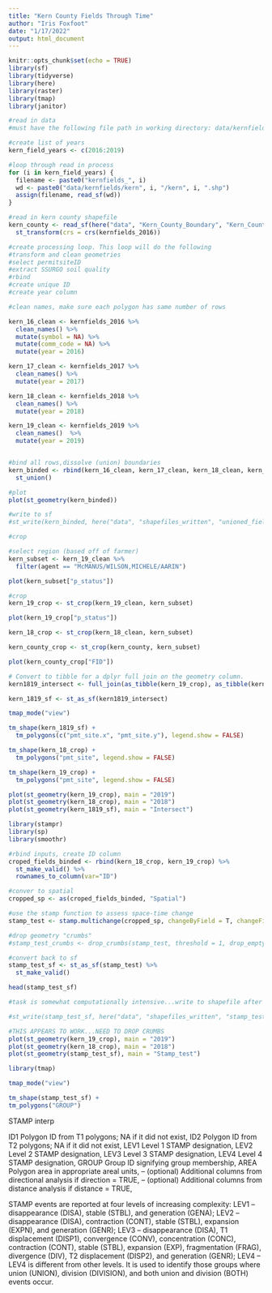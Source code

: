 ```yaml
---
title: "Kern County Fields Through Time"
author: "Iris Foxfoot"
date: "1/17/2022"
output: html_document
---
```


```r
knitr::opts_chunk$set(echo = TRUE)
library(sf)
library(tidyverse)
library(here)
library(raster)
library(tmap)
library(janitor)
```

```r
#read in data
#must have the following file path in working directory: data/kernfields/kernYEAR/kernYEAR.shp

#create list of years
kern_field_years <- c(2016:2019)

#loop through read in process
for (i in kern_field_years) {
  filename <- paste0("kernfields_", i)
  wd <- paste0("data/kernfields/kern", i, "/kern", i, ".shp")
  assign(filename, read_sf(wd))
}

#read in kern county shapefile
kern_county <- read_sf(here("data", "Kern_County_Boundary", "Kern_County_Boundary.shp")) %>% 
  st_transform(crs = crs(kernfields_2016))

#create processing loop. This loop will do the following
#transform and clean geometries
#select permitsiteID
#extract SSURGO soil quality
#rbind
#create unique ID
#create year column

```

```r
#clean names, make sure each polygon has same number of rows

kern_16_clean <- kernfields_2016 %>% 
  clean_names() %>% 
  mutate(symbol = NA) %>% 
  mutate(comm_code = NA) %>% 
  mutate(year = 2016)

kern_17_clean <- kernfields_2017 %>% 
  clean_names() %>% 
  mutate(year = 2017)

kern_18_clean <- kernfields_2018 %>% 
  clean_names() %>% 
  mutate(year = 2018)

kern_19_clean <- kernfields_2019 %>% 
  clean_names()  %>% 
  mutate(year = 2019)


#bind all rows,dissolve (union) boundaries
kern_binded <- rbind(kern_16_clean, kern_17_clean, kern_18_clean, kern_19_clean) %>% 
  st_union()

#plot
plot(st_geometry(kern_binded))

#write to sf
#st_write(kern_binded, here("data", "shapefiles_written", "unioned_fields_20162019"), driver = "ESRI Shapefile")

```

```r
#crop

#select region (based off of farmer)
kern_subset <- kern_19_clean %>% 
  filter(agent == "McMANUS/WILSON,MICHELE/AARIN")

plot(kern_subset["p_status"])

#crop
kern_19_crop <- st_crop(kern_19_clean, kern_subset)

plot(kern_19_crop["p_status"])

kern_18_crop <- st_crop(kern_18_clean, kern_subset)

kern_county_crop <- st_crop(kern_county, kern_subset)

plot(kern_county_crop["FID"])
```

```r
# Convert to tibble for a dplyr full join on the geometry column.
kern1819_intersect <- full_join(as_tibble(kern_19_crop), as_tibble(kern_18_crop), by = "geometry")

kern_1819_sf <- st_as_sf(kern1819_intersect)

tmap_mode("view")

tm_shape(kern_1819_sf) +
  tm_polygons(c("pmt_site.x", "pmt_site.y"), legend.show = FALSE)
```

```r
tm_shape(kern_18_crop) +
  tm_polygons("pmt_site", legend.show = FALSE)
```

```r
tm_shape(kern_19_crop) +
  tm_polygons("pmt_site", legend.show = FALSE)
```

```r

plot(st_geometry(kern_19_crop), main = "2019")
plot(st_geometry(kern_18_crop), main = "2018")
plot(st_geometry(kern_1819_sf), main = "Intersect")
```

```r
library(stampr)
library(sp)
library(smoothr)

#rbind inputs, create ID column
croped_fields_binded <- rbind(kern_18_crop, kern_19_crop) %>% 
  st_make_valid() %>% 
  rownames_to_column(var="ID")

#conver to spatial
cropped_sp <- as(croped_fields_binded, "Spatial")

#use the stamp function to assess space-time change
stamp_test <- stamp.multichange(cropped_sp, changeByField = T, changeField = "year", dc = 0, distance = TRUE, direction = F)

#drop geometry "crumbs"
#stamp_test_crumbs <- drop_crumbs(stamp_test, threshold = 1, drop_empty = T)

#convert back to sf
stamp_test_sf <- st_as_sf(stamp_test) %>% 
  st_make_valid()

head(stamp_test_sf)

#task is somewhat computationally intensive...write to shapefile after

#st_write(stamp_test_sf, here("data", "shapefiles_written", "stamp_test.shp"), driver = "ESRI Shapefile")
```

```r
#THIS APPEARS TO WORK...NEED TO DROP CRUMBS
plot(st_geometry(kern_19_crop), main = "2019")
plot(st_geometry(kern_18_crop), main = "2018")
plot(st_geometry(stamp_test_sf), main = "Stamp_test")

library(tmap)

tmap_mode("view")

tm_shape(stamp_test_sf) +
tm_polygons("GROUP")
```

STAMP interp

ID1 Polygon ID from T1 polygons; NA if it did not exist,
ID2 Polygon ID from T2 polygons; NA if it did not exist,
LEV1 Level 1 STAMP designation,
LEV2 Level 2 STAMP designation,
LEV3 Level 3 STAMP designation,
LEV4 Level 4 STAMP designation,
GROUP Group ID signifying group membership,
AREA Polygon area in appropriate areal units,
-- (optional) Additional columns from directional analysis if direction = TRUE,
-- (optional) Additional columns from distance analysis if distance = TRUE,


STAMP events are reported at four levels of increasing complexity:
LEV1 – disappearance (DISA), stable (STBL), and generation (GENA);
LEV2 – disappearance (DISA), contraction (CONT), stable (STBL), expansion (EXPN), and generation
(GENR);
LEV3 – disappearance (DISA), T1 displacement (DISP1), convergence (CONV), concentration (CONC),
contraction (CONT), stable (STBL), expansion (EXP), fragmentation (FRAG), divergence (DIV), T2 displacement (DISP2), and generation (GENR);
LEV4 – LEV4 is different from other levels. It is used to identify those groups where union (UNION),
division (DIVISION), and both union and division (BOTH) events occur. 




